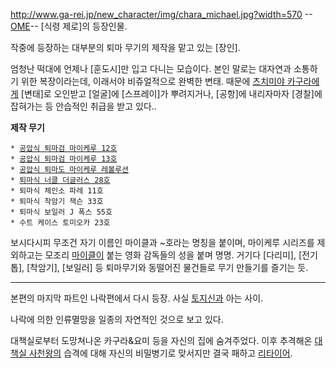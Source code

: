 http://www.ga-rei.jp/new_character/img/chara_michael.jpg?width=570
--[[OME]]--
[식령 제로]의 등장인물.

작중에 등장하는 대부분의 퇴마 무기의 제작을 맡고 있는 [장인].

엄청난 떡대에 언제나 [훈도시]만 입고 다니는 모습이다. 본인 말로는 대자연과 소통하기 위한 복장이라는데,  이래서야 비쥬얼적으로 완벽한 변태. 때문에 [[츠치미야 카구라]]에게 [변태]로 오인받고 [얼굴]에 [스프레이]가 뿌려지거나, [공항]에 내리자마자 [경찰]에 잡혀가는 등 안습적인 취급을 받고 있다..

'''제작 무기'''
 * [[공압식 퇴마검 마이케루 12호]]
 * [[공압식 퇴마검 마이케루 13호]]
 * [[공압식 퇴마도 마이케루 레볼루션]]
 * [[퇴마식 너클 더글러스 28호]]
 * 퇴마식 체인소 파레 11호
 * 퇴마식 착암기 잭슨 33호
 * 퇴마식 보일러 J 폭스 55호
 * 수트 케이스 토미오카 23호

보시다시피 무조건 자기 이름인 마이클과 ~호라는 명칭을 붙이며, 마이케루 시리즈를 제외하고는 모조리 [[마이클]]이 붙는 영화 감독들의 성을 붙며 명명.
거기다 [다리미], [전기톱], [착암기], [보일러] 등 퇴마무기와 동떨어진 물건들로 무기 만들기를 즐기는 듯.
----
본편의 마지막 파트인 나락편에서 다시 등장.
사실 [[토지신]]과 아는 사이.

나락에 의한 인류멸망을 일종의 자연적인 것으로 보고 있다.

대책실로부터 도망쳐나온 카구라&요미 등을 자신의 집에 숨겨주었다.
이후 추격해온 [[대책실 사천왕]]의 습격에 대해 자신의 비밀병기로 맞서지만 결국 패하고 [[리타이어]].
